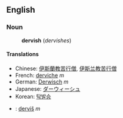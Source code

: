 ==English==
===Noun===
:'''dervish''' (''dervishes'')
====Translations====
*Chinese: [[伊斯蘭教苦行僧]], [[伊斯兰教苦行僧]]
*French: [[derviche]] ''m''
*German: [[Derwisch]] ''m''
*Japanese: [[ダーウィーシュ]]
*Korean: [[탁발승]]
*{{Sk}}: [[derviš]] ''m'' <!-- Moslem something or other -->